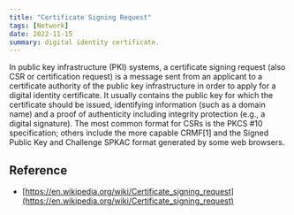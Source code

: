 ```yaml
---
title: "Certificate Signing Request"
tags: [Network]
date: 2022-11-15
summary: digital identity certificate.
---
```


In public key infrastructure (PKI) systems, a certificate signing request
(also CSR or certification request) is a message sent from an applicant to a
certificate authority of the public key infrastructure in order to apply for a
digital identity certificate. It usually contains the public key for which the
certificate should be issued, identifying information (such as a domain name)
and a proof of authenticity including integrity protection (e.g., a digital
signature). The most common format for CSRs is the PKCS #10 specification;
others include the more capable CRMF[1] and the Signed Public Key and
Challenge SPKAC format generated by some web browsers.

## Reference

- [https://en.wikipedia.org/wiki/Certificate_signing_request](https://en.wikipedia.org/wiki/Certificate_signing_request)